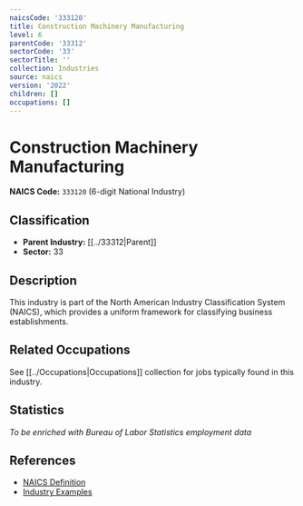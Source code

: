 ```yaml
---
naicsCode: '333120'
title: Construction Machinery Manufacturing
level: 6
parentCode: '33312'
sectorCode: '33'
sectorTitle: ''
collection: Industries
source: naics
version: '2022'
children: []
occupations: []
---
```

# Construction Machinery Manufacturing

**NAICS Code:** `333120` (6-digit National Industry)

## Classification

- **Parent Industry:** [[../33312|Parent]]
- **Sector:** 33

## Description

This industry is part of the North American Industry Classification System (NAICS), which provides a uniform framework for classifying business establishments.

## Related Occupations

See [[../Occupations|Occupations]] collection for jobs typically found in this industry.

## Statistics

*To be enriched with Bureau of Labor Statistics employment data*

## References

- [NAICS Definition](https://www.census.gov/naics/)
- [Industry Examples](https://www.census.gov/naics/2022NAICS/)
